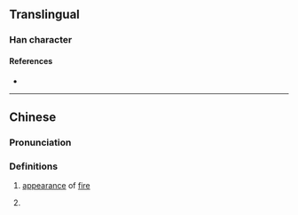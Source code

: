 {{character info/new}}
==Translingual==

===Han character===
{{Han char|rn=86|rad=火|as=09|sn=13|four=94814|canj=FKGG|ids=⿰火奎}}

====References====
* {{Han ref|kx=0675.230|dkj=19170|hdz=32216.070|uh=7143|ud=28995|bh=DE79|bd=56953}}

----

==Chinese==
{{zh-forms}}

===Pronunciation===
{{zh-pron
|m=kuǐ
|m-s=
|dg=
|c=kwai2
|c-t=
|g=
|h=pfs=
|j=
|mb=
|md=
|mn=
|mn-t=
|w=
|x=
|mc=y
|oc=y
|cat=a
}}

===Definitions===
{{zh-hanzi}}

# {{zh-hg}} [[appearance]] of [[fire]]
# {{zh-used2|n}}